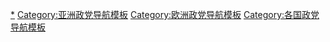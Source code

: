 {{Navbox
|name  = 阿布哈兹政党
|title = {{flagicon|Abkhazia}} [[阿布哈兹政党列表|阿布哈兹政党]]
|bodyclass = hlist

|group1 = [[阿布哈兹人民议会|人民议会]]（35）
|list1 =
* [[争取阿布哈兹民族团结论坛]]（3）°
* [[联合阿布哈兹]]（2）*

|group2 = 其它政党
|list2 =
* [[埃纳尔]]
* [[阿姆查卡拉]]
* [[阿布哈兹共产党]]*
* [[民主阿布哈兹]]
* [[争取阿布哈兹经济发展党]]°*
* [[争取发展和公正阿布哈兹人民阵线]]
* [[阿布哈兹人民党]]°*

|list3 = <small>政治联盟：°[[政党和公共组织协调委员会]] *[[争取阿布哈兹共和国民族团结委员会]]</small>
| below = 
* [[阿布哈兹政治]]
* [[各国执政党列表]]
* [[Portal:政治|政治专题]]
}}<noinclude>
[[Category:阿布哈兹政党|*]]
[[Category:亚洲政党导航模板]]
[[Category:欧洲政党导航模板]]
[[Category:各国政党导航模板]]
</noinclude>